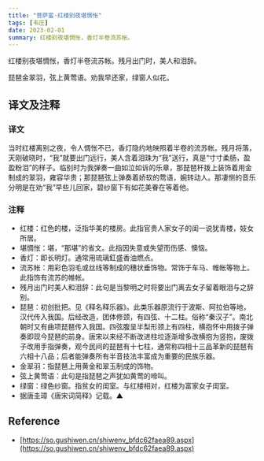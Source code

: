 ```yaml
---
title: "菩萨蛮·红楼别夜堪惆怅"
tags: [韦庄]
date: 2023-02-01
summary: 红楼别夜堪惆怅，香灯半卷流苏帐。
---
```


红楼别夜堪惆怅，香灯半卷流苏帐。残月出门时，美人和泪辞。

琵琶金翠羽，弦上黄莺语。劝我早还家，绿窗人似花。

## 译文及注释

### 译文

当时红楼离别之夜，令人惆怅不已，香灯隐约地映照着半卷的流苏帐。残月将落，天刚破晓时，“我”就要出门远行，美人含着泪珠为“我”送行，真是“寸寸柔肠，盈盈粉泪”的样子。临别时为我弹奏一曲如泣如诉的乐章，那琵琶杆拨上装饰着用金制成的翠羽，雍容华贵；那琵琶弦上弹奏着娇软的莺语，婉转动人。那凄恻的音乐分明是在劝“我”早些儿回家，碧纱窗下有如花美眷在等着他。

### 注释

- 红楼：红色的楼，泛指华美的楼房。此指官贵人家女子的闺一说犹青楼，妓女所居。
- 堪惆怅：堪，“那堪”的省文。此指因失意或失望而伤感、懊恼。
- 香灯：即长明灯。通常用琉璃釭盛香油燃点。
- 流苏帐：用彩色羽毛或丝线等制成的穗状垂饰物。常饰于车马、帷帐等物上。此指饰有流苏的帷帐。
- 残月出门时美人和泪辞：此句是当黎明之时将要出门离去女子留着眼泪与之辞别。
- 琵琶：初创批把。见《释名释乐器》。此类乐器原流行于波斯、阿拉伯等地，汉代传入我国。后经改造，团体修颈，有四弦、十二柱。俗称“秦汉子”。南北朝时又有曲项琵琶传入我国。四弦腹呈半梨形颈上有四柱，横抱怀中用拨子弹奏即现今琵琶的前身。唐宋以来经不断改进柱垃逐渐增多改横抱为竖抱，废拨子改用手指弹奏，观今民间的琵琶有十七柱，通常称四相十三品革新的琵琶有六相十八品；后者能弹奏所有半音技法丰富成为重要的民族乐器。
- 金翠羽：指琵琶上用黄金和翠玉制成的饰物。
- 弦上黄莺语：此句是指琵琶之声犹如黄莺的啼叫。
- 绿窗：绿色纱窗。指贫女的闺室。与红楼相对，红楼为富家女子闺室。
- 据唐圭璋《唐宋词简释》记载。▲

## Reference

- [https://so.gushiwen.cn/shiwenv_bfdc62faea89.aspx](https://so.gushiwen.cn/shiwenv_bfdc62faea89.aspx)